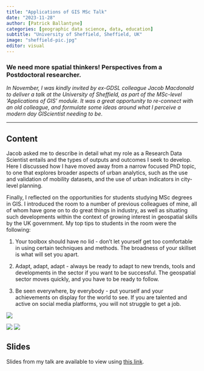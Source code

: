 ```yaml
---
title: "Applications of GIS MSc Talk"
date: "2023-11-28"
author: [Patrick Ballantyne]
categories: [geographic data science, data, education]
subtitle: "University of Sheffield, Sheffield, UK"
image: "sheffield-pic.jpg"
editor: visual
---
```


### We need more spatial thinkers! Perspectives from a Postdoctoral researcher.

*In November, I was kindly invited by ex-GDSL colleague Jacob Macdonald to deliver a talk at the University of Sheffield, as part of the MSc-level 'Applications of GIS' module. It was a great opportunity to re-connect with an old colleague, and formulate some ideas around what I perceive a modern day GIScientist needing to be*.  


-------

## Content 

Jacob asked me to describe in detail what my role as a Research Data Scientist entails and the types of outputs and outcomes I seek to develop. Here I discussed how I have moved away from a narrow focused PhD topic, to one that explores broader aspects of urban analytics, such as the use and validation of mobility datasets, and the use of urban indicators in city-level planning.

Finally, I reflected on the opportunities for students studying MSc degrees in GIS. I introduced the room to a number of previous colleagues of mine, all of whom have gone on to do great things in industry, as well as situating such developments within the context of growing interest in geospatial skills by the UK government. My top tips to students in the room were the following:

1. Your toolbox should have no lid - don't let yourself get too comfortable in using certain techniques and methods. The broadness of your skillset is what will set you apart.

2. Adapt, adapt, adapt - always be ready to adapt to new trends, tools and developments in the sector if you want to be successful. The geospatial sector moves quickly, and you have to be ready to follow.

3. Be seen everywhere, by everybody - put yourself and your achievements on display for the world to see. If you are talented and active on social media platforms, you will not struggle to get a job. 

![](sheffield-slides.jpg)

![](sheffield-pic.jpg)
![](sheffield-map.jpg)

## Slides

Slides from my talk are available to view using [this link](Slides.pdf). 